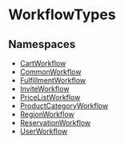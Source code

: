
# WorkflowTypes

## Namespaces

- [CartWorkflow](WorkflowTypes/types.WorkflowTypes.CartWorkflow.mdx)
- [CommonWorkflow](WorkflowTypes/types.WorkflowTypes.CommonWorkflow.mdx)
- [FulfillmentWorkflow](WorkflowTypes/types.WorkflowTypes.FulfillmentWorkflow.mdx)
- [InviteWorkflow](WorkflowTypes/types.WorkflowTypes.InviteWorkflow.mdx)
- [PriceListWorkflow](WorkflowTypes/types.WorkflowTypes.PriceListWorkflow.mdx)
- [ProductCategoryWorkflow](WorkflowTypes/types.WorkflowTypes.ProductCategoryWorkflow.mdx)
- [RegionWorkflow](WorkflowTypes/types.WorkflowTypes.RegionWorkflow.mdx)
- [ReservationWorkflow](WorkflowTypes/types.WorkflowTypes.ReservationWorkflow.mdx)
- [UserWorkflow](WorkflowTypes/types.WorkflowTypes.UserWorkflow.mdx)
